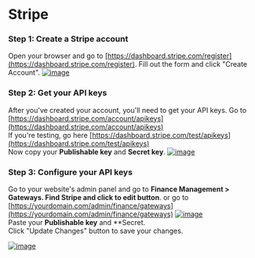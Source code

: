 # Stripe

### Step 1: Create a Stripe account
Open your browser and go to [https://dashboard.stripe.com/register](https://dashboard.stripe.com/register). Fill out the form and click "Create Account".
[![image](https://www.linkpicture.com/q/Web-capture_5-3-2023_125416_dashboard.stripe.com.jpeg)](https://www.linkpicture.com/view.php?img=LPic64043ca300db1991308931)

### Step 2: Get your API keys
After you've created your account, you'll need to get your API keys. Go to [https://dashboard.stripe.com/account/apikeys](https://dashboard.stripe.com/account/apikeys) <br/>
If you're testing, go here [https://dashboard.stripe.com/test/apikeys](https://dashboard.stripe.com/test/apikeys) <br/>
Now copy your **Publishable key** and **Secret key**.
[![image](https://www.linkpicture.com/q/Web-capture_5-3-2023_125711_dashboard.stripe.com.jpeg)](https://www.linkpicture.com/view.php?img=LPic64043d52410011180163387)

### Step 3: Configure your API keys
Go to your website's admin panel and go to **Finance Management > Gateways. Find Stripe and click to edit button**. or go to [https://yourdomain.com/admin/finance/gateways](https://yourdomain.com/admin/finance/gateways)
[![image](https://www.linkpicture.com/q/Screenshot-from-2023-03-19-17-17-07.png)](https://www.linkpicture.com/view.php?img=LPic6416f408765be1120113320)
 <br/>
Paste your **Publishable key** and **Secret. <br/>
Click "Update Changes" button to save your changes.

[![image](https://www.linkpicture.com/q/Screenshot-from-2023-03-19-17-17-08.png)](https://www.linkpicture.com/view.php?img=LPic6416f408765be1120113320)